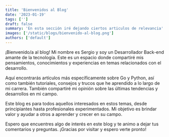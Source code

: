 ```yaml
---
title: 'Bienvenidos al Blog'
date: '2023-01-19'
tags: ['']
draft: false
summary: 'En esta sección iré dejando ciertos articulos de relevancia'
images: ['/static/blogs/bienvenido-al-blog.png']
authors: ['default']
---
```


¡Bienvenido/a al blog! Mi nombre es Sergio y soy un Desarrollador Back-end amante de la tecnología. Este es un espacio donde compartiré mis pensamientos, conocimientos y experiencias en temas relacionados con el desarrollo.

Aquí encontrarás artículos más específicamente sobre Go y Python, así como también tutoriales, consejos y trucos que he aprendido a lo largo de mi carrera. También compartiré mi opinión sobre las últimas tendencias y desarrollos en mi campo.

Este blog es para todos aquellos interesados en estos temas, desde principiantes hasta profesionales experimentados. Mi objetivo es brindar valor y ayudar a otros a aprender y crecer en su campo.

Espero que encuentres algo de interés en este blog y te animo a dejar tus comentarios y preguntas. ¡Gracias por visitar y espero verte pronto!
